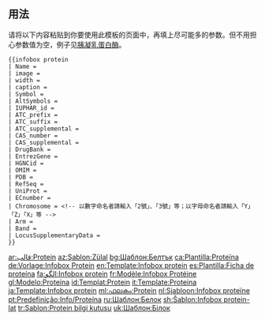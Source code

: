 <IncludeOnly><!-- 在這裡加入模板的保護標識 --></IncludeOnly>
==用法==
请将以下内容粘贴到你要使用此模板的页面中，再填上尽可能多的参数。但不用担心参数值为空，例子见[[胰凝乳蛋白酶]]。

<pre>
{{infobox protein
| Name = 
| image = 
| width = 
| caption = 
| Symbol = 
| AltSymbols = 
| IUPHAR_id = 
| ATC_prefix = 
| ATC_suffix = 
| ATC_supplemental = 
| CAS_number = 
| CAS_supplemental = 
| DrugBank = 
| EntrezGene = 
| HGNCid = 
| OMIM = 
| PDB = 
| RefSeq = 
| UniProt = 
| ECnumber = 
| Chromosome = <!-- 以數字命名者請輸入「2號」、「3號」等；以字母命名者請輸入「Y」「Z」「X」等 -->
| Arm = 
| Band = 
| LocusSupplementaryData = 
}}
</pre>

<IncludeOnly>
<!-- 本行下加入模板的分類 -->
[[Category:化学信息框模板|{{PAGENAME}}]]

<!-- 本行下加入模板的跨語言鏈接 -->
[[ar:قالب:Protein]]
[[az:Şablon:Zülal]]
[[bg:Шаблон:Белтък]]
[[ca:Plantilla:Proteïna]]
[[de:Vorlage:Infobox Protein]]
[[en:Template:Infobox protein]]
[[es:Plantilla:Ficha de proteína]]
[[fa:الگو:Infobox protein]]
[[fr:Modèle:Infobox Protéine]]
[[gl:Modelo:Proteína]]
[[id:Templat:Protein]]
[[it:Template:Proteina]]
[[ja:Template:Infobox protein]]
[[ml:ഫലകം:Protein]]
[[nl:Sjabloon:Infobox proteïne]]
[[pt:Predefinição:Info/Proteína]]
[[ru:Шаблон:Белок]]
[[sh:Šablon:Infobox protein-lat]]
[[tr:Şablon:Protein bilgi kutusu]]
[[uk:Шаблон:Білок]]
</IncludeOnly>